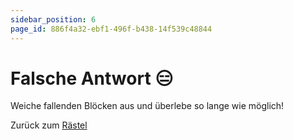 ```yaml
---
sidebar_position: 6
page_id: 886f4a32-ebf1-496f-b438-14f539c48844
---
```



# Falsche Antwort 😑

Weiche fallenden Blöcken aus und überlebe so lange wie möglich!

<Game />
  
Zurück zum  [Rästel](https://mint-26e.gbsl.website/vlryak)